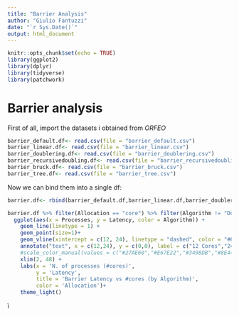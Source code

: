 ```yaml
---
title: "Barrier Analysis"
author: "Giulio Fantuzzi"
date: "`r Sys.Date()`"
output: html_document
---
```


```r
knitr::opts_chunk$set(echo = TRUE)
library(ggplot2)
library(dplyr)
library(tidyverse)
library(patchwork)
```


# Barrier analysis

First of all, import the datasets i obtained from *ORFEO*
```r
barrier_default.df<- read.csv(file = "barrier_default.csv")
barrier_linear.df<- read.csv(file = "barrier_linear.csv")
barrier_doublering.df<- read.csv(file = "barrier_doublering.csv")
barrier_recursivedoubling.df<- read.csv(file = "barrier_recursivedoubling.csv")
barrier_bruck.df<- read.csv(file = "barrier_bruck.csv")
barrier_tree.df<- read.csv(file = "barrier_tree.csv")
```

Now we can bind them into a single df:
```r
barrier.df<- rbind(barrier_default.df,barrier_linear.df,barrier_doublering.df,barrier_recursivedoubling.df,barrier_bruck.df,barrier_tree.df)
```



```r
barrier.df %>% filter(Allocation == "core") %>% filter(Algorithm != "DoubleRing") %>% 
  ggplot(aes(x = Processes, y = Latency, color = Algorithm)) +
    geom_line(linetype = 1) +
    geom_point(size=1)+
    geom_vline(xintercept = c(12, 24), linetype = "dashed", color = "#616A6B")+
    annotate("text", x = c(12,24), y = c(0,0), label = c("12 Cores","24 cores"), vjust = 0, hjust = -0.1,color="#616A6B")+
    #scale_color_manual(values = c("#27AE60","#E67E22","#3498DB","#8E44AD","")) +
    xlim(2, 48) +
    labs(x = 'N. of processes (#cores)',
         y = 'Latency',
         title = 'Barrier Latency vs #cores (by Algorithm)',
         color = 'Allocation')+
    theme_light()
```

ì
